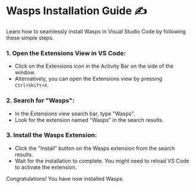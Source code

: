 
# Wasps Installation Guide ✍️

Learn how to seamlessly install Wasps in Visual Studio Code by following these simple steps.

### 1. Open the Extensions View in VS Code:
- Click on the Extensions icon in the Activity Bar on the side of the window.
- Alternatively, you can open the Extensions view by pressing `Ctrl+Shift+X`.

### 2. Search for "Wasps":
- In the Extensions view search bar, type "Wasps".
- Look for the extension named "Wasps" in the search results.

### 3. Install the Wasps Extension:
- Click the "Install" button on the Wasps extension from the search results.
- Wait for the installation to complete. You might need to reload VS Code to activate the extension.

<Callout type="success" emoji="👍">
  Congratulations! You have now installed Wasps.
</Callout>
